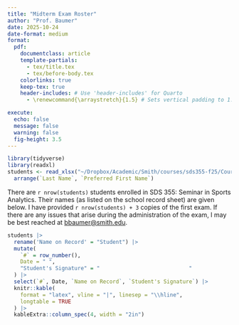```yaml
---
title: "Midterm Exam Roster"
author: "Prof. Baumer"
date: 2025-10-24
date-format: medium
format: 
  pdf:
    documentclass: article
    template-partials: 
      - tex/title.tex
      - tex/before-body.tex
    colorlinks: true
    keep-tex: true
    header-includes: # Use 'header-includes' for Quarto
      - \renewcommand{\arraystretch}{1.5} # Sets vertical padding to 1.5x default

execute:
  echo: false
  message: false
  warning: false
  fig-height: 3.5
---
```


```r
library(tidyverse)
library(readxl)
students <- read_xlsx("~/Dropbox/Academic/Smith/courses/sds355-f25/Course_Section_Roster_-_Smith.xlsx") |>
  arrange(`Last Name`, `Preferred First Name`)
```

There are `r nrow(students)` students enrolled in SDS 355: Seminar in Sports Analytics.
Their names (as listed on the school record sheet) are given below. 
I have provided `r nrow(students) + 3` copies of the first exam. 
If there are any issues that arise during the administration of the exam, I may be best reached at <bbaumer@smith.edu>.

```r
students |>
  rename('Name on Record' = "Student") |>
  mutate(
    `#` = row_number(), 
    Date = " ", 
    "Student's Signature" = "                            "
  ) |>
  select(`#`, Date, `Name on Record`, `Student's Signature`) |>
  knitr::kable(
    format = "latex", vline = "|", linesep = "\\hline", 
    longtable = TRUE
  ) |>
  kableExtra::column_spec(4, width = "2in")
```